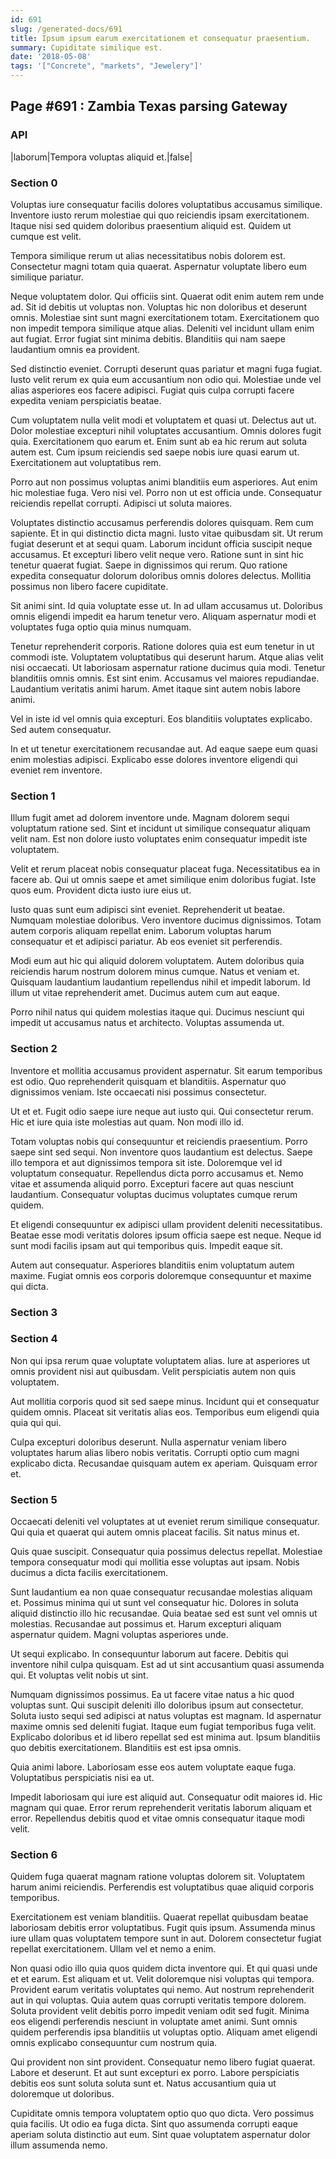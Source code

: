 ```yaml
---
id: 691
slug: /generated-docs/691
title: Ipsum ipsum earum exercitationem et consequatur praesentium.
summary: Cupiditate similique est.
date: '2018-05-08'
tags: '["Concrete", "markets", "Jewelery"]'
---
```

## Page #691 : Zambia Texas parsing Gateway

### API

|laborum|Tempora voluptas aliquid et.|false|




### Section 0
Voluptas iure consequatur facilis dolores voluptatibus accusamus similique. Inventore iusto rerum molestiae qui quo reiciendis ipsam exercitationem. Itaque nisi sed quidem doloribus praesentium aliquid est. Quidem ut cumque est velit.
 Tempora similique rerum ut alias necessitatibus nobis dolorem est. Consectetur magni totam quia quaerat. Aspernatur voluptate libero eum similique pariatur.
 Neque voluptatem dolor. Qui officiis sint. Quaerat odit enim autem rem unde ad. Sit id debitis ut voluptas non.
Voluptas hic non doloribus et deserunt omnis. Molestiae sint sunt magni exercitationem totam. Exercitationem quo non impedit tempora similique atque alias. Deleniti vel incidunt ullam enim aut fugiat. Error fugiat sint minima debitis. Blanditiis qui nam saepe laudantium omnis ea provident.
 Sed distinctio eveniet. Corrupti deserunt quas pariatur et magni fuga fugiat. Iusto velit rerum ex quia eum accusantium non odio qui. Molestiae unde vel alias asperiores eos facere adipisci. Fugiat quis culpa corrupti facere expedita veniam perspiciatis beatae.
 Cum voluptatem nulla velit modi et voluptatem et quasi ut. Delectus aut ut. Dolor molestiae excepturi nihil voluptates accusantium. Omnis dolores fugit quia. Exercitationem quo earum et.
Enim sunt ab ea hic rerum aut soluta autem est. Cum ipsum reiciendis sed saepe nobis iure quasi earum ut. Exercitationem aut voluptatibus rem.
 Porro aut non possimus voluptas animi blanditiis eum asperiores. Aut enim hic molestiae fuga. Vero nisi vel. Porro non ut est officia unde. Consequatur reiciendis repellat corrupti. Adipisci ut soluta maiores.
 Voluptates distinctio accusamus perferendis dolores quisquam. Rem cum sapiente. Et in qui distinctio dicta magni. Iusto vitae quibusdam sit. Ut rerum fugiat deserunt et at sequi quam.
Laborum incidunt officia suscipit neque accusamus. Et excepturi libero velit neque vero. Ratione sunt in sint hic tenetur quaerat fugiat. Saepe in dignissimos qui rerum. Quo ratione expedita consequatur dolorum doloribus omnis dolores delectus. Mollitia possimus non libero facere cupiditate.
 Sit animi sint. Id quia voluptate esse ut. In ad ullam accusamus ut. Doloribus omnis eligendi impedit ea harum tenetur vero. Aliquam aspernatur modi et voluptates fuga optio quia minus numquam.
 Tenetur reprehenderit corporis. Ratione dolores quia est eum tenetur in ut commodi iste. Voluptatem voluptatibus qui deserunt harum. Atque alias velit nisi occaecati. Ut laboriosam aspernatur ratione ducimus quia modi.
Tenetur blanditiis omnis omnis. Est sint enim. Accusamus vel maiores repudiandae. Laudantium veritatis animi harum. Amet itaque sint autem nobis labore animi.
 Vel in iste id vel omnis quia excepturi. Eos blanditiis voluptates explicabo. Sed autem consequatur.
 In et ut tenetur exercitationem recusandae aut. Ad eaque saepe eum quasi enim molestias adipisci. Explicabo esse dolores inventore eligendi qui eveniet rem inventore.
### Section 1
Illum fugit amet ad dolorem inventore unde. Magnam dolorem sequi voluptatum ratione sed. Sint et incidunt ut similique consequatur aliquam velit nam. Est non dolore iusto voluptates enim consequatur impedit iste voluptatem.
 Velit et rerum placeat nobis consequatur placeat fuga. Necessitatibus ea in facere ab. Qui ut omnis saepe et amet similique enim doloribus fugiat. Iste quos eum. Provident dicta iusto iure eius ut.
 Iusto quas sunt eum adipisci sint eveniet. Reprehenderit ut beatae. Numquam molestiae doloribus.
Vero inventore ducimus dignissimos. Totam autem corporis aliquam repellat enim. Laborum voluptas harum consequatur et et adipisci pariatur. Ab eos eveniet sit perferendis.
 Modi eum aut hic qui aliquid dolorem voluptatem. Autem doloribus quia reiciendis harum nostrum dolorem minus cumque. Natus et veniam et. Quisquam laudantium laudantium repellendus nihil et impedit laborum. Id illum ut vitae reprehenderit amet. Ducimus autem cum aut eaque.
 Porro nihil natus qui quidem molestias itaque qui. Ducimus nesciunt qui impedit ut accusamus natus et architecto. Voluptas assumenda ut.
### Section 2
Inventore et mollitia accusamus provident aspernatur. Sit earum temporibus est odio. Quo reprehenderit quisquam et blanditiis. Aspernatur quo dignissimos veniam. Iste occaecati nisi possimus consectetur.
 Ut et et. Fugit odio saepe iure neque aut iusto qui. Qui consectetur rerum. Hic et iure quia iste molestias aut quam. Non modi illo id.
 Totam voluptas nobis qui consequuntur et reiciendis praesentium. Porro saepe sint sed sequi. Non inventore quos laudantium est delectus.
Saepe illo tempora et aut dignissimos tempora sit iste. Doloremque vel id voluptatum consequatur. Repellendus dicta porro accusamus et. Nemo vitae et assumenda aliquid porro. Excepturi facere aut quas nesciunt laudantium. Consequatur voluptas ducimus voluptates cumque rerum quidem.
 Et eligendi consequuntur ex adipisci ullam provident deleniti necessitatibus. Beatae esse modi veritatis dolores ipsum officia saepe est neque. Neque id sunt modi facilis ipsam aut qui temporibus quis. Impedit eaque sit.
 Autem aut consequatur. Asperiores blanditiis enim voluptatum autem maxime. Fugiat omnis eos corporis doloremque consequuntur et maxime qui dicta.
### Section 3

### Section 4
Non qui ipsa rerum quae voluptate voluptatem alias. Iure at asperiores ut omnis provident nisi aut quibusdam. Velit perspiciatis autem non quis voluptatem.
 Aut mollitia corporis quod sit sed saepe minus. Incidunt qui et consequatur quidem omnis. Placeat sit veritatis alias eos. Temporibus eum eligendi quia quia qui qui.
 Culpa excepturi doloribus deserunt. Nulla aspernatur veniam libero voluptates harum alias libero nobis veritatis. Corrupti optio cum magni explicabo dicta. Recusandae quisquam autem ex aperiam. Quisquam error et.
### Section 5
Occaecati deleniti vel voluptates at ut eveniet rerum similique consequatur. Qui quia et quaerat qui autem omnis placeat facilis. Sit natus minus et.
 Quis quae suscipit. Consequatur quia possimus delectus repellat. Molestiae tempora consequatur modi qui mollitia esse voluptas aut ipsam. Nobis ducimus a dicta facilis exercitationem.
 Sunt laudantium ea non quae consequatur recusandae molestias aliquam et. Possimus minima qui ut sunt vel consequatur hic. Dolores in soluta aliquid distinctio illo hic recusandae.
Quia beatae sed est sunt vel omnis ut molestias. Recusandae aut possimus et. Harum excepturi aliquam aspernatur quidem. Magni voluptas asperiores unde.
 Ut sequi explicabo. In consequuntur laborum aut facere. Debitis qui inventore nihil culpa quisquam. Est ad ut sint accusantium quasi assumenda qui. Et voluptas velit nobis ut sint.
 Numquam dignissimos possimus. Ea ut facere vitae natus a hic quod voluptas sunt. Qui suscipit deleniti illo doloribus ipsum aut consectetur. Soluta iusto sequi sed adipisci at natus voluptas est magnam. Id aspernatur maxime omnis sed deleniti fugiat.
Itaque eum fugiat temporibus fuga velit. Explicabo doloribus et id libero repellat sed est minima aut. Ipsum blanditiis quo debitis exercitationem. Blanditiis est est ipsa omnis.
 Quia animi labore. Laboriosam esse eos autem voluptate eaque fuga. Voluptatibus perspiciatis nisi ea ut.
 Impedit laboriosam qui iure est aliquid aut. Consequatur odit maiores id. Hic magnam qui quae. Error rerum reprehenderit veritatis laborum aliquam et error. Repellendus debitis quod et vitae omnis consequatur itaque modi velit.
### Section 6
Quidem fuga quaerat magnam ratione voluptas dolorem sit. Voluptatem harum animi reiciendis. Perferendis est voluptatibus quae aliquid corporis temporibus.
 Exercitationem est veniam blanditiis. Quaerat repellat quibusdam beatae laboriosam debitis error voluptatibus. Fugit quis ipsum. Assumenda minus iure ullam quas voluptatem tempore sunt in aut. Dolorem consectetur fugiat repellat exercitationem. Ullam vel et nemo a enim.
 Non quasi odio illo quia quos quidem dicta inventore qui. Et qui quasi unde et et earum. Est aliquam et ut. Velit doloremque nisi voluptas qui tempora. Provident earum veritatis voluptates qui nemo.
Aut nostrum reprehenderit aut in qui voluptas. Quia autem quas corrupti veritatis tempore dolorem. Soluta provident velit debitis porro impedit veniam odit sed fugit. Minima eos eligendi perferendis nesciunt in voluptate amet animi. Sunt omnis quidem perferendis ipsa blanditiis ut voluptas optio. Aliquam amet eligendi omnis explicabo consequuntur cum nostrum quia.
 Qui provident non sint provident. Consequatur nemo libero fugiat quaerat. Labore et deserunt. Et aut sunt excepturi ex porro. Labore perspiciatis debitis eos sunt soluta soluta sunt et. Natus accusantium quia ut doloremque ut doloribus.
 Cupiditate omnis tempora voluptatem optio quo quo dicta. Vero possimus quia facilis. Ut odio ea fuga dicta. Sint quo assumenda corrupti eaque aperiam soluta distinctio aut eum. Sint quae voluptatem aspernatur dolor illum assumenda nemo.

